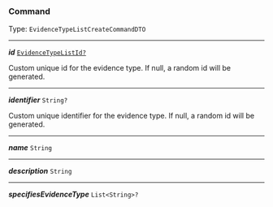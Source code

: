 


### Command

Type: `EvidenceTypeListCreateCommandDTO`

---

***id*** [`EvidenceTypeListId?`](/docs/api-evidence-type--docs#evidencetypeid)

Custom unique id for the evidence type. If null, a random id will be generated.



---

***identifier*** `String?`

Custom unique identifier for the evidence type. If null, a random id will be generated.



---

***name*** `String`

---

***description*** `String`

---

***specifiesEvidenceType*** `List<String>?`
